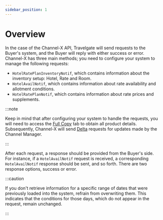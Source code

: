 ```yaml
---
sidebar_position: 1
---
```


# Overview

In the case of the Channel-X API, Travelgate will send requests to the Buyer's system, and the Buyer will reply with either success or error. Channel-X has three main methods; you need to configure your system to manage the following requests:

* `HotelRatePlanInventoryNotif`, which contains information about the inventory setup: Hotel, Rate and Room.
* `HotelAvailNotif`, which contains information about rate availability and allotment conditions.
* `HotelRatePlanNotif`, which contains information about rate prices and supplements.

:::note

Keep in mind that after configuring your system to handle the requests, you will need to access the [Full Copy](../fullcopy-and-deltas/fullcopy-and-deltas.mdx) tab to obtain all product details. Subsequently, Channel-X will send [Delta](../fullcopy-and-deltas/fullcopy-and-deltas.mdx) requests for updates made by the Channel Manager.

:::

After each request, a response should be provided from the Buyer's side. For instance, if a `HotelAvailNotif` request is received, a corresponding `HotelAvailNotif` response should be sent, and so forth. There are two response options, success or error.

:::caution

If you don't retrieve information for a specific range of dates that were previously loaded into the system, refrain from overwriting them. This indicates that the conditions for those days, which do not appear in the request, remain unchanged.

:::